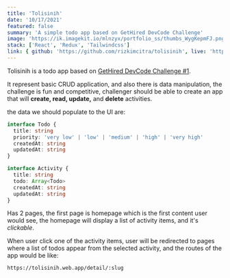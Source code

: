```yaml
---
title: 'Tolisinih'
date: '10/17/2021'
featured: false
summary: 'A simple todo app based on GetHired DevCode Challenge'
image: 'https://ik.imagekit.io/mlnzyx/portfolio_ss/thumbs_WygKepmFJ.png?ik-sdk-version=javascript-1.4.3&updatedAt=1636639029879'
stack: ['React', 'Redux', 'Tailwindcss']
link: { github: 'https://github.com/rizkimcitra/tolisinih', live: 'https://tolisinih.web.app/' }
---
```


Tolisinih is a todo app based on [GetHired DevCode Challenge #1](https://blog.gethired.id/devcode-challenge-1st/).

It represent basic CRUD application, and also there is data manipulation, the challenge is fun and competitive,
challenger should be able to create an app that will **create, read, update,** and **delete** activities.

the data we should populate to the UI are:

```ts
interface Todo {
  title: string
  priority: 'very low' | 'low' | 'medium' | 'high' | 'very high'
  createdAt: string
  updatedAt: string
}

interface Activity {
  title: string
  todo: Array<Todo>
  createdAt: string
  updatedAt: string
}
```

Has 2 pages, the first page is homepage which is the first content user would see, the homepage will display a list of activity items, and it's _clickable_.

When user click one of the activity items, user will be redirected to pages where a list of todos appear from the selected activity, and the routes of the app would be like:

```bash
https://tolisinih.web.app/detail/:slug
```
